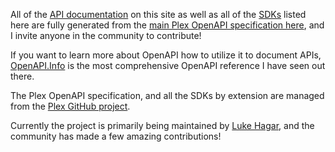 All of the [API documentation](/api-reference/server/server-capabilities) on this site as well as all of the [SDKs](/SDKs) listed here are fully generated from the [main Plex OpenAPI specification here](https://github.com/LukeHagar/plex-api-spec), and I invite anyone in the community to contribute!

If you want to learn more about OpenAPI how to utilize it to document APIs, [OpenAPI.Info](https://openapi.info/) is the most comprehensive OpenAPI reference I have seen out there.

The Plex OpenAPI specification, and all the SDKs by extension are managed from the [Plex GitHub project](https://github.com/users/LukeHagar/projects/3). 

Currently the project is primarily being maintained by [Luke Hagar](https://github.com/LukeHagar), and the community has made a few amazing contributions!